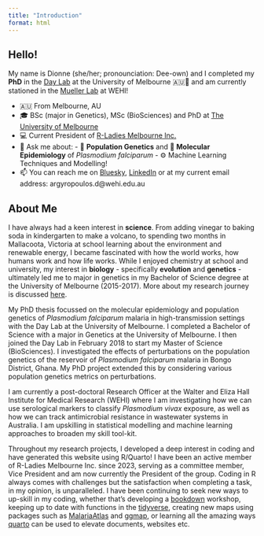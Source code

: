 ```yaml
---
title: "Introduction"
format: html
---
```


## Hello!

My name is Dionne (she/her; pronounciation: Dee-own) and I completed my **PhD** in the [Day Lab](https://biomedicalsciences.unimelb.edu.au/sbs-research-groups/microbiology-and-immunology-research-groups/day-laboratory-malaria-genomics,-epidemiology-and-control) at the University of Melbourne 🇦🇺🦘 and am currently stationed in the [Mueller Lab](https://www.wehi.edu.au/researcher/ivo-mueller/) at WEHI!

-   🇦🇺 From Melbourne, AU
-   🎓 BSc (major in Genetics), MSc (BioSciences) and PhD at [The University of Melbourne](https://www.unimelb.edu.au/)
-   💻 Current President of [R-Ladies Melbourne Inc.](%5Bhttps://twitter.com/rladiesmelb%5D(https://r-ladiesmelbourne.github.io/))
-   💬 Ask me about: - 🧬 **Population Genetics** and 🔎 **Molecular Epidemiology** of *Plasmodium falciparum* - ⚙️ Machine Learning Techniques and Modelling!
-   📫 You can reach me on [Bluesky](https://bsky.app/profile/dionnecargy.bsky.social), [LinkedIn](https://www.linkedin.com/in/dionne-argyropoulos-47749b14b/) or at my current email address: argyropoulos.d\@wehi.edu.au

## About Me

I have always had a keen interest in **science**. From adding vinegar to baking soda in kindergarten to make a volcano, to spending two months in Mallacoota, Victoria at school learning about the environment and renewable energy, I became fascinated with how the world works, how humans work and how life works. While I enjoyed chemistry at school and university, my interest in **biology** - specifically **evolution** and **genetics** - ultimately led me to major in genetics in my Bachelor of Science degree at the University of Melbourne (2015-2017). More about my research journey is discussed [here]().

My PhD thesis focussed on the molecular epidemiology and population genetics of *Plasmodium falciparum* malaria in high-transmission settings with the Day Lab at the University of Melbourne. I completed a Bachelor of Science with a major in Genetics at the University of Melbourne. I then joined the Day Lab in February 2018 to start my Master of Science (BioSciences). I investigated the effects of perturbations on the population genetics of the reservoir of *Plasmodium falciparum* malaria in Bongo District, Ghana. My PhD project extended this by considering various population genetics metrics on perturbations.

I am currently a post-doctoral Research Officer at the Walter and Eliza Hall Institute for Medical Research (WEHI) where I am investigating how we can use serological markers to classify *Plasmodium vivax* exposure, as well as how we can track antimicrobial resistance in wastewater systems in Australia. I am upskilling in statistical modelling and machine learning approaches to broaden my skill tool-kit.

Throughout my research projects, I developed a deep interest in coding and have generated this website using R/Quarto! I have been an active member of R-Ladies Melbourne Inc. since 2023, serving as a committee member, Vice President and am now currently the President of the group. Coding in R always comes with challenges but the satisfaction when completing a task, in my opinion, is unparalleled. I have been continuing to seek new ways to up-skill in my coding, whether that's developing a [bookdown](https://r-ladiesmelbourne.github.io/17-11-23-ItTakesASpark/) workshop, keeping up to date with functions in the [tidyverse](https://www.tidyverse.org/), creating new maps using packages such as [MalariaAtlas](https://malariaatlas.org/) and [ggmap](https://journal.r-project.org/archive/2013-1/kahle-wickham.pdf), or learning all the amazing ways [quarto](https://quarto.org/docs/guide/) can be used to elevate documents, websites etc.
